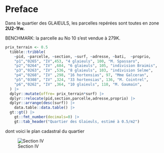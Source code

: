 # Preface {.unnumbered}

Dans le quartier des GLAIEULS, les parcelles repérées sont toutes en zone **2U2-1fw.**

BENCHMARK: la parcelle au No 10 s'est vendue à 279K.

```r
prix_terrain <- 0.5
  tibble::tribble(
    ~pid, ~parcelle, ~section, ~surf, ~adresse, ~bati,  ~proprio,
    "p1","0265", "IV",453, "4 glaieuls", 100, "M. Spassaro", 
    "p2","0264", "IV" ,684, "6 glaieuls", 105, "indivision Braimis", 
    "p3","0263", "IV" ,536, "8 glaieuls", 103, "indivision Selme", 
    "p4","0268", "IV" ,298, "16 hortensias", 97, "Mme Galceran",
    "p5","0308", "IV" ,324, "33 hortensias", 136, "M. Cointrel",
    "p6","0262", "IV" ,364, "10 glaieuls", 110, "M. Gaumain",
  ) |>
  dplyr::mutate(offre= prix_terrain*surf) |>
  dplyr::relocate(pid,section,parcelle,adresse,proprio) |>
  dplyr::arrange(desc(surf)) |>
    data.table::data.table() |>
  gt::gt() |>
    gt::fmt_number(decimals=0) |>
    gt::tab_header("Quartier des Glaieuls, estimé à 0.5/m2")
```

dont voici le plan cadastral du quartier

![Section IV](images/glaieuls_cadastre.png)
